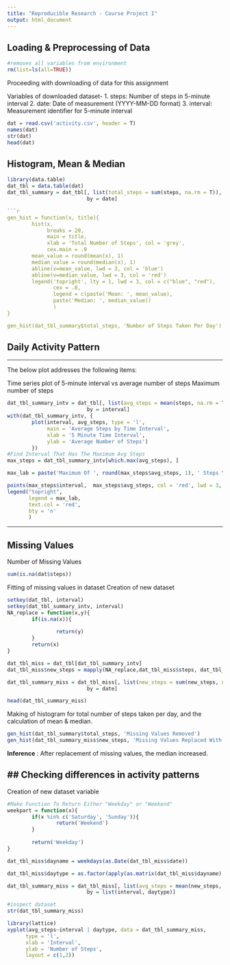 ```yaml
---
title: "Reproducible Research - Course Project I"
output: html_document
---
```


## Loading & Preprocessing of Data

```r
#removes all variables from environment
rm(list=ls(all=TRUE)) 
```

Proceeding with downloading of data for this assignment 

Variables of downloaded dataset-
1. steps: Number of steps in 5-minute interval 
2. date: Date of measurement (YYYY-MM-DD format)
3. interval: Measurement identifier for 5-minute interval


```r
dat = read.csv('activity.csv', header = T)
names(dat)
str(dat)
head(dat)
```


## Histogram, Mean & Median

```r
library(data.table)
dat_tbl = data.table(dat)
dat_tbl_summary = dat_tbl[, list(total_steps = sum(steps, na.rm = T)), 
                          by = date]

```r

gen_hist = function(x, title){
        hist(x, 
             breaks = 20,
             main = title,
             xlab = 'Total Number of Steps', col = 'grey',
             cex.main = .9 
        mean_value = round(mean(x), 1)
        median_value = round(median(x), 1)
        abline(v=mean_value, lwd = 3, col = 'blue')
        abline(v=median_value, lwd = 3, col = 'red')
        legend('topright', lty = 1, lwd = 3, col = c("blue", "red"),
               cex = .8, 
               legend = c(paste('Mean: ', mean_value),
               paste('Median: ', median_value))
               )
}

gen_hist(dat_tbl_summary$total_steps, 'Number of Steps Taken Per Day')
```




## Daily Activity Pattern

----------------------------

The below plot addresses the following items:

Time series plot of 5-minute interval vs average number of steps 
Maximum number of steps


```r
dat_tbl_summary_intv = dat_tbl[, list(avg_steps = mean(steps, na.rm = T)), 
                          by = interval]
with(dat_tbl_summary_intv, {
        plot(interval, avg_steps, type = 'l',
             main = 'Average Steps by Time Interval',
             xlab = '5 Minute Time Interval',
             ylab = 'Average Number of Steps')
        })
#Find Interval That Has The Maximum Avg Steps
max_steps = dat_tbl_summary_intv[which.max(avg_steps), ]

max_lab = paste('Maximum Of ', round(max_steps$avg_steps, 1), ' Steps \n On ', max_steps$interval, 'th Time Interval', sep = '')

points(max_steps$interval,  max_steps$avg_steps, col = 'red', lwd = 3, pch = 19)
legend("topright",
       legend = max_lab,
       text.col = 'red',
       bty = 'n'
       )

```

---

## Missing Values

Number of Missing Values

```r
sum(is.na(dat$steps))
```
Fitting of missing values in dataset
Creation of new dataset

```r

setkey(dat_tbl, interval)
setkey(dat_tbl_summary_intv, interval)
NA_replace = function(x,y){
        if(is.na(x)){
                
                return(y)
        }
        return(x)
}

dat_tbl_miss = dat_tbl[dat_tbl_summary_intv]
dat_tbl_miss$new_steps = mapply(NA_replace,dat_tbl_miss$steps, dat_tbl_miss$avg_steps)

dat_tbl_summary_miss = dat_tbl_miss[, list(new_steps = sum(new_steps, na.rm = T)), 
                          by = date]

head(dat_tbl_summary_miss)
```

Making of histogram for total number of steps taken per day, and the calculation of mean & median. 


```r

gen_hist(dat_tbl_summary$total_steps, 'Missing Values Removed')
gen_hist(dat_tbl_summary_miss$new_steps, 'Missing Values Replaced With \n Mean For Interval')

```

**Inference** : After replacement of missing values, the median increased.

## Checking differences in activity patterns 
---
Creation of new dataset variable

```r
#Make Function To Return Either "Weekday" or "Weekend"
weekpart = function(x){
        if(x %in% c('Saturday', 'Sunday')){
                return('Weekend')
        }
        
        return('Weekday')
}

dat_tbl_miss$dayname = weekdays(as.Date(dat_tbl_miss$date))

dat_tbl_miss$daytype = as.factor(apply(as.matrix(dat_tbl_miss$dayname), 1, weekpart))

dat_tbl_summary_miss = dat_tbl_miss[, list(avg_steps = mean(new_steps, na.rm = T)), 
                          by = list(interval, daytype)]

#inspect dataset
str(dat_tbl_summary_miss)
```
```r
library(lattice)
xyplot(avg_steps~interval | daytype, data = dat_tbl_summary_miss,
      type = 'l',
      xlab = 'Interval',
      ylab = 'Number of Steps',
      layout = c(1,2))
```

